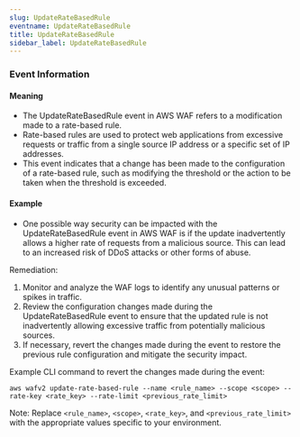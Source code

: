 ```yaml
--- 
slug: UpdateRateBasedRule
eventname: UpdateRateBasedRule
title: UpdateRateBasedRule
sidebar_label: UpdateRateBasedRule
---
```

                       
### Event Information

#### Meaning

- The UpdateRateBasedRule event in AWS WAF refers to a modification made to a rate-based rule. 
- Rate-based rules are used to protect web applications from excessive requests or traffic from a single source IP address or a specific set of IP addresses. 
- This event indicates that a change has been made to the configuration of a rate-based rule, such as modifying the threshold or the action to be taken when the threshold is exceeded.

#### Example

- One possible way security can be impacted with the UpdateRateBasedRule event in AWS WAF is if the update inadvertently allows a higher rate of requests from a malicious source. This can lead to an increased risk of DDoS attacks or other forms of abuse.

Remediation:
1. Monitor and analyze the WAF logs to identify any unusual patterns or spikes in traffic.
2. Review the configuration changes made during the UpdateRateBasedRule event to ensure that the updated rule is not inadvertently allowing excessive traffic from potentially malicious sources.
3. If necessary, revert the changes made during the event to restore the previous rule configuration and mitigate the security impact.

Example CLI command to revert the changes made during the event:
```
aws wafv2 update-rate-based-rule --name <rule_name> --scope <scope> --rate-key <rate_key> --rate-limit <previous_rate_limit>
```

Note: Replace `<rule_name>`, `<scope>`, `<rate_key>`, and `<previous_rate_limit>` with the appropriate values specific to your environment.


 